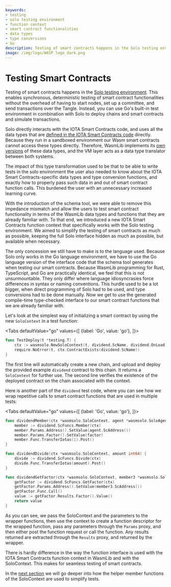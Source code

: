 ```yaml
---
keywords:
- testing
- solo testing environment
- function context
- smart contract functionalities
- data types
- type conversions
- Go
description: Testing of smart contracts happens in the Solo testing environment. This enables synchronous, deterministic testing of smart contract functionality without the overhead of having to start nodes, set up a committee, and send transactions over the Tangle
image: /img/logo/WASP_logo_dark.png
---
```


# Testing Smart Contracts

Testing of smart contracts happens in the
[Solo testing environment](../solo/what-is-solo.md). This enables synchronous,
deterministic testing of smart contract functionalities without the overhead of
having to start nodes, set up a committee, and send transactions over the Tangle. Instead,
you can use Go's built-in test environment in combination with Solo to deploy chains and
smart contracts and simulate transactions.

Solo directly interacts with the IOTA Smart Contracts code, and uses all the data types that are
[defined in the IOTA Smart Contracts code](https://github.com/iotaledger/wasp/blob/develop/documentation/docs/misc/coretypes.md)
directly. Because they run in a sandboxed environment our Wasm smart contracts cannot
access these types directly. Therefore, WasmLib implements its
[own versions](../wasm_vm/types.mdx) of these data types, and the VM layer acts as a data
type translator between both systems.

The impact of this type transformation used to be that to be able to write tests in the
solo environment the user also needed to know about the IOTA Smart Contracts-specific data types and type
conversion functions, and exactly how to properly pass such data in and out of smart
contract function calls. This burdened the user with an unnecessary increased learning
curve.

With the introduction of the schema tool, we were able to remove this impedance mismatch
and allow the users to test smart contract functionality in terms of the WasmLib data types
and functions that they are already familiar with. To that end, we introduced a new IOTA Smart Contracts
function context that specifically works with the Solo testing environment. We aimed to
simplify the testing of smart contracts as much as possible, keeping the full Solo
interface hidden as much as possible, but available when necessary.

The only concession we still have to make is to the language used. Because Solo only works
in the Go language environment, we have to use the Go language version of the interface
code that the schema tool generates when testing our smart contracts. Because WasmLib
programming for Rust, TypeScript, and Go are practically identical, we feel that this is
not unsurmountable. They only differ where language idiosyncrasies force differences in
syntax or naming conventions. This hurdle used to be a lot bigger, when direct programming
of Solo had to be used, and type conversions had to be done manually. Now we get to use
the generated compile-time type-checked interface to our smart contract functions that we
are already familiar with.

Let's look at the simplest way of initializing a smart contract by using the new
`SoloContext` in a test function:

<Tabs defaultValue="go"
      values={[
          {label: 'Go', value: 'go'},
      ]}>

<TabItem value="go">

```go
func TestDeploy(t *testing.T) {
    ctx := wasmsolo.NewSoloContext(t, dividend.ScName, dividend.OnLoad)
    require.NoError(t, ctx.ContractExists(dividend.ScName))
}
```

</TabItem>
</Tabs>

The first line will automatically create a new chain, and upload and deploy the provided
example `dividend` contract to this chain. It returns a `SoloContext` for further use. The
second line verifies the existence of the deployed contract on the chain associated with
the context.

Here is another part of the `dividend` test code, where you can see how we wrap repetitive
calls to smart contract functions that are used in multiple tests:

<Tabs defaultValue="go"
      values={[
          {label: 'Go', value: 'go'},
      ]}>

<TabItem value="go">

```go
func dividendMember(ctx *wasmsolo.SoloContext, agent *wasmsolo.SoloAgent, factor int64) {
    member := dividend.ScFuncs.Member(ctx)
    member.Params.Address().SetValue(agent.ScAddress())
    member.Params.Factor().SetValue(factor)
    member.Func.TransferIotas(1).Post()
}

func dividendDivide(ctx *wasmsolo.SoloContext, amount int64) {
    divide := dividend.ScFuncs.Divide(ctx)
    divide.Func.TransferIotas(amount).Post()
}

func dividendGetFactor(ctx *wasmsolo.SoloContext, member3 *wasmsolo.SoloAgent) int64 {
    getFactor := dividend.ScFuncs.GetFactor(ctx)
    getFactor.Params.Address().SetValue(member3.ScAddress())
    getFactor.Func.Call()
    value := getFactor.Results.Factor().Value()
    return value
}
```

</TabItem>
</Tabs>

As you can see, we pass the SoloContext and the parameters to the wrapper functions,
then use the context to create a function descriptor for the wrapped function, pass any
parameters through the `Params` proxy, and then either post the function request or call
the function. Any results returned are extracted through the `Results` proxy, and returned
by the wrapper.

There is hardly difference in the way the function interface is used with the IOTA Smart Contracts
function context in WasmLib and with the SoloContext. This makes for seamless testing of
smart contracts.

In the [next section](examples.mdx) we will go deeper into how the helper member functions
of the SoloContext are used to simplify tests.
